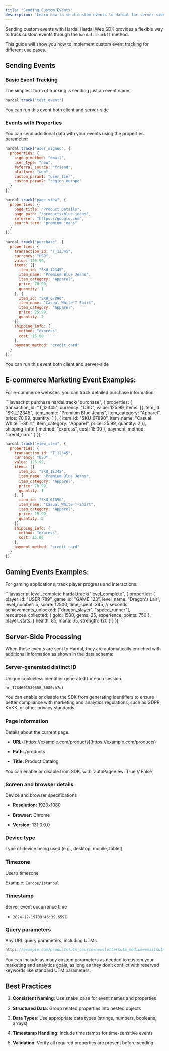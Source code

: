 ```yaml
---
title: "Sending Custom Events"
description: "Learn how to send custom events to Hardal for server-side measurement from your website or application"
---
```


Sending custom events with Hardal Hardal Web SDK provides a flexible way to track custom events through the `hardal.track()` method.&#x20;

This guide will show you how to implement custom event tracking for different use cases.&#x20;

## Sending Events

### Basic Event Tracking

The simplest form of tracking is sending just an event name:

```javascript
hardal.track("test_event")
```
<Tip>
  You can run this event both client and server-side&#x20;
</Tip>

### Events with Properties

You can send additional data with your events using the properties parameter:

<CodeGroup>

```javascript user_signup
hardal.track("user_signup", {
  properties: {
    signup_method: "email",
    user_type: "new",
    referral_source: "friend",
    platform: "web",
    custom_param1: "user_tier",
    custom_param2: "region_europe"
  }
});
```

```javascript page_view
hardal.track("page_view", {
  properties: {
    page_title: "Product Details",
    page_path: "/products/blue-jeans",
    referrer: "https://google.com",
    search_term: "premium jeans"
  }
});
```

```javascript purchase
hardal.track("purchase", {
  properties: {
    transaction_id: "T_12345",
    currency: "USD",
    value: 125.99,
    items: [{
      item_id: "SKU_12345",
      item_name: "Premium Blue Jeans",
      item_category: "Apparel",
      price: 70.99,
      quantity: 1
    }, {
      item_id: "SKU_67890",
      item_name: "Casual White T-Shirt",
      item_category: "Apparel",
      price: 25.99,
      quantity: 2
    }],
    shipping_info: {
      method: "express",
      cost: 15.00
    },
    payment_method: "credit_card"
  }
});
```
</CodeGroup>

<Tip>
  You can run this event both client and server-side&#x20;
</Tip>

## E-commerce Marketing Event Examples:

For e-commerce websites, you can track detailed purchase information:

<CodeGroup>
  ```javascript purchase
  hardal.track("purchase", {
    properties: {
      transaction_id: "T_12345",
      currency: "USD",
      value: 125.99,
      items: [{
        item_id: "SKU_12345",
        item_name: "Premium Blue Jeans",
        item_category: "Apparel",
        price: 70.99,
        quantity: 1
      }, {
        item_id: "SKU_67890",
        item_name: "Casual White T-Shirt",
        item_category: "Apparel",
        price: 25.99,
        quantity: 2
      }],
      shipping_info: {
        method: "express",
        cost: 15.00
      },
      payment_method: "credit_card"
    }
  });
  ```

  ```javascript view_item
  hardal.track("view_item", {
    properties: {
      transaction_id: "T_12345",
      currency: "USD",
      value: 125.99,
      items: [{
        item_id: "SKU_12345",
        item_name: "Premium Blue Jeans",
        item_category: "Apparel",
        price: 70.99,
        quantity: 1
      }, {
        item_id: "SKU_67890",
        item_name: "Casual White T-Shirt",
        item_category: "Apparel",
        price: 25.99,
        quantity: 2
      }],
      shipping_info: {
        method: "express",
        cost: 15.00
      },
      payment_method: "credit_card"
    }
  })
  ```
</CodeGroup>

## Gaming Events Examples:

For gaming applications, track player progress and interactions:

<CodeGroup>
  ```javascript level_complete
  hardal.track("level_complete", {
    properties: {
      player_id: "USER_789",
      game_id: "GAME_123",
      level_name: "Dragon's Lair",
      level_number: 5,
      score: 12500,
      time_spent: 345, // seconds
      achievements_unlocked: ["dragon_slayer", "speed_runner"],
      resources_collected: {
        gold: 1500,
        gems: 25,
        experience_points: 750
      },
      player_stats: {
        health: 85,
        mana: 65,
        strength: 120
      }
    }
  });
  ```
</CodeGroup>

## Server-Side Processing

When these events are sent to Hardal, they are automatically enriched with additional information as shown in the data schema:

### Server-generated distinct ID

Unique cookieless identifier generated for each session.

```javascript Example
hr_1734601539658_5080zh7of
```

<Tip>
  You can enable or disable the SDK from generating identifiers to ensure better compliance with marketing and analytics regulations, such as GDPR, KVKK, or other privacy standards.
</Tip>

### Page Information

Details about the current page.&#x20;

* **URL:** [https://example.com/products](https://example.com/products)

* **Path**: /products

* **Title:** Product Catalog

<Tip>
  You can enable or disable from SDK. with `autoPageView: True // False`
</Tip>

### Screen and browser details

Device and browser specifications

* **Resolution:** 1920x1080

* **Browser:** Chrome

* **Version:** 131.0.0.0

### Device type

Type of device being used (e.g., desktop, mobile, tablet)

### Timezone

User’s timezone

Example: `Europe/Istanbul`

### Timestamp&#x20;

Server event occurrence time

* `2024-12-19T09:45:39.659Z`

### Query parameters

Any URL query parameters, including UTMs.

```javascript
https://example.com/products?utm_source=newsletter&utm_medium=email&utm_campaign=summer_sale&utm_term=discount&utm_content=header_banner&custom_param1=user_tier&custom_param2=region_europe
```

<Tip>
  You can include as many custom parameters as needed to custom your marketing and analytics goals, as long as they don’t conflict with reserved keywords like standard UTM parameters.
</Tip>

## Best Practices

1. **Consistent Naming**: Use snake\_case for event names and properties

2. **Structured Data**: Group related properties into nested objects

3. **Data Types**: Use appropriate data types (strings, numbers, booleans, arrays)

4. **Timestamp Handling**: Include timestamps for time-sensitive events

5. **Validation**: Verify all required properties are present before sending